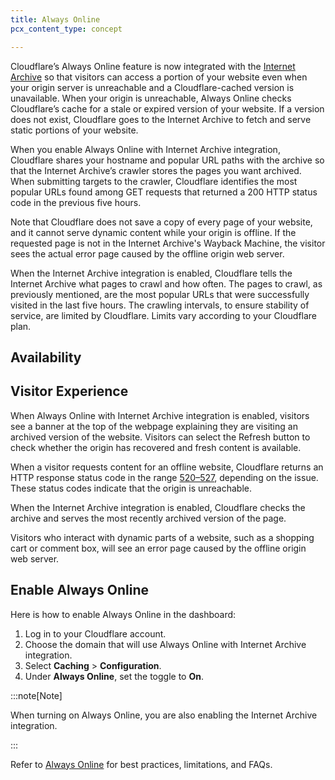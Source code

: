 ```yaml
---
title: Always Online
pcx_content_type: concept

---
```



Cloudflare’s Always Online feature is now integrated with the [Internet Archive](https://archive.org/) so that visitors can access a portion of your website even when your origin server is unreachable and a Cloudflare-cached version is unavailable. When your origin is unreachable, Always Online checks Cloudflare’s cache for a stale or expired version of your website. If a version does not exist, Cloudflare goes to the Internet Archive to fetch and serve static portions of your website.

When you enable Always Online with Internet Archive integration, Cloudflare shares your hostname and popular URL paths with the archive so that the Internet Archive’s crawler stores the pages you want archived. When submitting targets to the crawler, Cloudflare identifies the most popular URLs found among GET requests that returned a 200 HTTP status code in the previous five hours.

Note that Cloudflare does not save a copy of every page of your website, and it cannot serve dynamic content while your origin is offline. If the requested page is not in the Internet Archive's Wayback Machine, the visitor sees the actual error page caused by the offline origin web server.

When the Internet Archive integration is enabled, Cloudflare tells the Internet Archive what pages to crawl and how often. The pages to crawl, as previously mentioned, are the most popular URLs that were successfully visited in the last five hours. The crawling intervals, to ensure stability of service, are limited by Cloudflare. Limits vary according to your Cloudflare plan.

## Availability

<FeatureTable id="cache.always_online" />

## Visitor Experience

When Always Online with Internet Archive integration is enabled, visitors see a banner at the top of the webpage explaining they are visiting an archived version of the website. Visitors can select the Refresh button to check whether the origin has recovered and fresh content is available.

When a visitor requests content for an offline website, Cloudflare returns an HTTP response status code in the range [520–527](/support/troubleshooting/cloudflare-errors/troubleshooting-cloudflare-5xx-errors/#error-520-web-server-returns-an-unknown-error), depending on the issue. These status codes indicate that the origin is unreachable.

When the Internet Archive integration is enabled, Cloudflare checks the archive and serves the most recently archived version of the page.

Visitors who interact with dynamic parts of a website, such as a shopping cart or comment box, will see an error page caused by the offline origin web server.

## Enable Always Online

Here is how to enable Always Online in the dashboard:

1. Log in to your Cloudflare account.
2. Choose the domain that will use Always Online with Internet Archive integration.
3. Select **Caching** > **Configuration**.
4. Under **Always Online**, set the toggle to **On**.

:::note[Note]


When turning on Always Online, you are also enabling the Internet Archive integration.


:::

Refer to [Always Online](/cache/troubleshooting/always-online/) for best practices, limitations, and FAQs.
